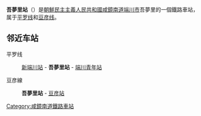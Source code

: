 {{unreferenced|time=2015-02-17T17:39:28+00:00}}
{{朝鮮半島車站資訊
|公司色 = blue
|文字色 = 
|站名 = 吾夢里站
|圖片 = 
|pxl = 
|圖片說明 =
|前一站1 = [[新端川站|新端川]]
|前一站距離1 = 5.6
|後一站距離1 = 4.7
|後一站1 = [[端川青年站|端川青年]]
|所屬路線1 = [[平罗线|平罗线]]
|距離1 = 497.5
|起點站1 = [[平壤站|平壤]]
|前一站2 = 
|前一站距離2 = 
|後一站距離2 = 4.2
|後一站2 = [[豆彦站|豆彦]]
|所屬路線2 = [[豆彦线|豆彦线]]
|距離2 = 0.0
|起點站2 = 吾夢里
|諺文 = 오몽리역
|朝鮮漢字 = 吾夢里驛
|文觀部式 = Omong-ri-yeok
|馬-賴式 = Omong-ri-yŏk
|副站名 = 
|車站編號 = 
|停站路線數 = 
|所屬公司 = [[朝鮮民主主義人民共和國鐵道省|朝鮮民主主義人民共和國鐵道省]]
|所在地 =[[咸鏡南道|咸鏡南道]][[端川市|端川市]]吾夢里
|車站構造 = 地面车站
|月台配置 = 
|啟用年月日 =
|廢站年月日 = 
|上下車人次 = 
|統計年度 = 
|轉車 = 
|備註 = 
|全寬備註 = 
}}

'''吾夢里站'''（{{lang-ko|오몽리역}}）是[[朝鮮民主主義人民共和國|朝鮮民主主義人民共和國]][[咸鏡南道|咸鏡南道]][[端川市|端川市]]吾夢里的一個鐵路車站，属于[[平罗线|平罗线]]和[[豆彦线|豆彦线]]。

==邻近车站==
平罗线
:[[新端川站|新端川站]] - '''吾夢里站''' - [[端川青年站|端川青年站]]
豆彦線
:'''吾夢里站''' - [[豆彦站|豆彦站]]

{{朝鲜铁路小作品}}
{{平罗线}}
{{豆彥線}}

[[Category:咸鏡南道鐵路車站|Category:咸鏡南道鐵路車站]]